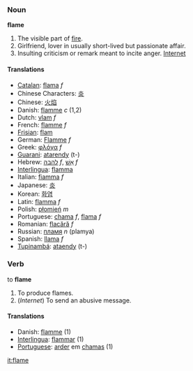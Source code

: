 === Noun ===

'''flame'''

# The visible part of [[fire]].
# Girlfriend, lover in usually short-lived but passionate affair.
# Insulting criticism or remark meant to incite anger. [[Internet]]

==== Translations ====
*[[Catalan]]: [[flama]] ''f''
*Chinese Characters: [[炎]]
*Chinese: [[火焰]]
*Danish: [[flamme]] ''c'' (1,2)
*Dutch: [[vlam]] ''f''
*French: [[flamme]] ''f''
*[[Frisian]]: [[flam]]
*German: [[Flamme]] ''f''
*Greek: [[φλόγα]] ''f''
*[[Guarani]]: [[atarendy]] (t-)
*Hebrew: [[להבה]] ''f'', [[אש|אֵשׁ]] ''f''
*[[Interlingua]]: [[flamma]]
*Italian: [[fiamma]] ''f''
*Japanese: [[炎]]
*Korean: [[화염]]
*Latin: [[flamma]] ''f''
*Polish: [[płomień]] ''m''
*Portuguese: [[chama]] ''f'', [[flama]] ''f''
*Romanian: [[flacără]] ''f''
*Russian: [[пламя]] ''n'' (plamya)
*Spanish: [[llama]] ''f''
*[[Tupinambá]]: [[ataendy]] (t-)

=== Verb ===

to '''flame'''

# To produce flames.
# (''Internet'') To send an abusive message.

==== Translations ====
*Danish: [[flamme]] (1)
*[[Interlingua]]: [[flammar]] (1)
*[[Portuguese]]: [[arder]] em [[chama]]s (1)

[[it:flame]]